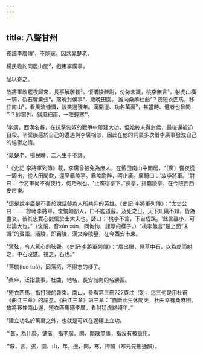 ```yaml
---
---
---
```

title: 八聲甘州
---



夜讀李廣傳¹，不能寐，因念晁楚老、

楊民瞻約同居山間²，戲用李廣事，

賦以寄之。

故將軍飲罷夜歸來，長亭解雕鞍³。恨灞陵醉尉，匆匆未識，桃李無言⁴。射虎山橫一騎，裂石響驚弦⁵。落魄封侯事⁶，歲晚田園。 誰向桑麻杜曲⁷？要短衣匹馬，移住南山⁸。看風流慷慨，談笑過殘年。漢開邊、功名萬裏⁹，甚當時、健者也曾閑¹⁰？紗窗外、斜風細雨，一陣輕寒¹¹。

¹李廣，西漢名將，在抗擊匈奴的戰爭中屢建大功，但始終未得封侯，最後還被迫自殺。辛棄疾感於自己的遭遇與李廣相似，因此在他的詞裏多次借李廣事發洩自己的悒鬱之情。

²晁楚老、楊民瞻，二人生平不詳。

³《史記·李將軍列傳》載，李廣曾被免為庶人，在藍田南山中閒居，“〔廣〕嘗夜從一騎出，從人田閑飲，還至霸陵亭。霸陵尉醉，呵止廣。廣騎曰：'故李將軍。'尉曰：'今將軍尚不得夜行，何乃故也。'止廣宿亭下。”長亭，指霸陵亭，在今陝西西安市東。

⁴這是說李廣是不善於說話卻為人所共仰的英雄。《史記·李將軍列傳》：“太史公曰：……餘睹李將軍，悛悛如鄙人，口不能道辭。及死之日，天下知與不知，皆為盡哀。彼其忠實心誠信於士大夫也。諺曰：'桃李不言，下自成蹊。'此言雖小，可以論大也。”（悛悛，音xún xún，同恂恂，謹厚的樣子。）“桃李無言”是上面“未識”的賓語。灞陵，即霸陵，漢文帝陵墓，在今西安市東。

⁵驚弦，令人驚心的弦聲。《史記·李將軍列傳》：“廣出獵，見草中石，以為虎而射之，中石沒鏃。視之，石也。”

⁶落魄(luò tuò)，同落拓，不得志的樣子。

⁷桑麻，泛指農事。杜曲，地名，長安城南的名勝區。

⁸短衣匹馬，指打獵的裝束。南山，參看第三冊727頁注〔3〕。這三句是用杜甫《曲江三章》的語意。《曲江三章》第三章：“自斷此生休問天，杜曲幸有桑麻田。故將移住南山邊，短衣匹馬隨李廣，看射猛虎終殘年。”

⁹建立功名於萬裏之外，也就是可以在邊疆上立功。

¹⁰甚，為什麼。健者，指李廣。閑，閒散無事，指沒有被重用。

¹¹鞍，言，弦，園，山，年，邊，閑，寒，押韻（寒元先刪通韻）。
